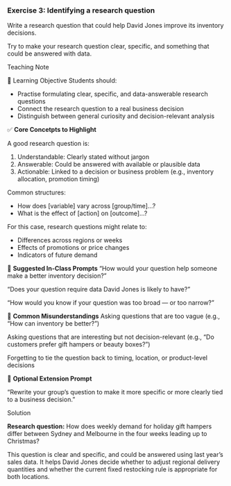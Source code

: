 <!-- question-type: prepare -->
### Exercise 3: Identifying a research question
Write a research question that could help David Jones improve its inventory decisions.

::: {.callout-tip}
Try to make your research question clear, specific, and something that could be answered with data. 
:::

<!-- BEGIN PROFILE:r-teaching-guide -->
::: {.content-visible when-profile="r-teaching-guide"}

::: {.teaching-block}

::: {.teaching-block-header}
Teaching Note
:::

::: {.teaching-block-body}

🎯 Learning Objective
Students should:

- Practise formulating clear, specific, and data-answerable research questions
- Connect the research question to a real business decision
- Distinguish between general curiosity and decision-relevant analysis

✅  **Core Concetpts to Highlight**

A good research question is:

1. Understandable: Clearly stated without jargon
2. Answerable: Could be answered with available or plausible data
3. Actionable: Linked to a decision or business problem (e.g., inventory allocation, promotion timing)

Common structures:

- How does [variable] vary across [group/time]…?
- What is the effect of [action] on [outcome]…?

For this case, research questions might relate to:

- Differences across regions or weeks
- Effects of promotions or price changes
- Indicators of future demand

💬 **Suggested In-Class Prompts**
“How would your question help someone make a better inventory decision?”

“Does your question require data David Jones is likely to have?”

“How would you know if your question was too broad — or too narrow?”

📌 **Common Misunderstandings**
Asking questions that are too vague (e.g., “How can inventory be better?”)

Asking questions that are interesting but not decision-relevant (e.g., “Do customers prefer gift hampers or beauty boxes?”)

Forgetting to tie the question back to timing, location, or product-level decisions

📝 **Optional Extension Prompt**

“Rewrite your group’s question to make it more specific or more clearly tied to a business decision.”

:::

:::

:::
<!-- END PROFILE:r-teaching-guide -->

<!-- BEGIN PROFILE:r-solutions -->
::: {.content-visible when-profile="r-solutions" when-profile="r-teaching-guide"}

::: {.solution-block}

::: {.solution-block-header}
Solution
:::

::: {.solution-block-body}

**Research question:**
How does weekly demand for holiday gift hampers differ between Sydney and Melbourne in the four weeks leading up to Christmas?

This question is clear and specific, and could be answered using last year’s sales data. It helps David Jones decide whether to adjust regional delivery quantities and whether the current fixed restocking rule is appropriate for both locations.


:::

:::

:::
<!-- END PROFILE:r-solutions -->
